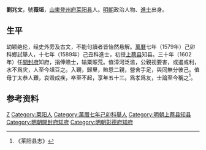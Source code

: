 '''劉兆文'''，號'''薇垣'''，[[山東|山東]][[登州府|登州府]][[莱阳县|莱阳县]]人。[[明朝|明朝]]政治人物、[[進士|進士]]出身。

==生平==
幼颖绝伦，经史外旁及古文，不能句讀者皆怡然悬解。[[萬曆|萬曆]]七年（1579年）己卯科鄉試舉人，十七年（1589年）己丑科進士，初授[[上蔡县|上蔡县]]知县。三十年（1602年）任[[開封府|開封府]]知府，捐俸赡士，输粟赈荒。值漳河泛滥，公親视要害，或遏或利，水不爲灾，人至今俎豆之。入覲，歸里，貤恩二親，營舍手足，與同無分彼己。值母丁太恭人艱，哀毁成疾，卒至不起，享年五十三。爲孝爲友，士論至今稱之<ref>《莱阳县志》</ref>。

== 参考资料 ==
{{reflist}}

{{start box}}
{{s-off}}
{{s-before|[[蘇茂相|蘇茂相]]}}
{{s-title|明朝彰德府知府|1604年－萬曆年間}}
{{s-after|[[徐天寵|徐天寵]]}}
{{end box}}

{{萬曆十七年己丑科殿試金榜}}

{{Authority control}}

{{DEFAULTSORT:Liu劉}}
[[Category:刘姓|Z]]
[[Category:莱阳人|Category:莱阳人]]
[[Category:萬曆七年己卯科舉人|Category:萬曆七年己卯科舉人]]
[[Category:明朝上蔡县知县|Category:明朝上蔡县知县]]
[[Category:明朝開封府知府|Category:明朝開封府知府]]
[[Category:明朝彰德府知府|Category:明朝彰德府知府]]


{{明朝人物小作品}}